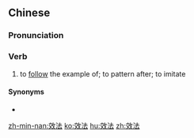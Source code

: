 ==Chinese==
{{zh-forms}}

===Pronunciation===
{{zh-pron
|m=xiàofǎ
|c=haau6 faat3
|h=pfs=háu-fap
|mn=hāu-hoat
|cat=v
}}

===Verb===
{{zh-verb}}

# to [[follow]] the example of; to pattern after; to imitate

====Synonyms====
* {{zh-l|取法}}

[[zh-min-nan:效法]]
[[ko:效法]]
[[hu:效法]]
[[zh:效法]]